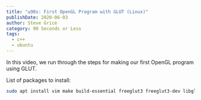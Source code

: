 ```yaml
---
title: "≤90s: First OpenGL Program with GLUT (Linux)"
publishDate: 2020-06-03
author: Steve Grice
category: 90 Seconds or Less
tags:
  - c++
  - ubuntu
---
```


In this video, we run through the steps for making our first OpenGL program using GLUT.


<BlogYoutubeVideo videoId="cShqFtmDTQE" />

List of packages to install:

```bash
sudo apt install vim make build-essential freeglut3 freeglut3-dev libglew1.5 libglew1.5-dev libglu1-mesa libglu1-mesa-dev libgl1-mesa-glx libgl1-mesa-dev mesa-common-dev libglew-dev libglfw3 libglfw3-dev libglm-dev
```
